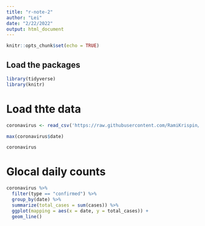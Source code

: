 ```yaml
---
title: "r-note-2"
author: "Lei"
date: "2/22/2022"
output: html_document
---
```


```r
knitr::opts_chunk$set(echo = TRUE)
```

## Load the packages
```r
library(tidyverse)
library(knitr)
```

# Load thte data
```r
coronavirus <- read_csv('https://raw.githubusercontent.com/RamiKrispin/coronavirus/master/csv/coronavirus.csv')

max(coronavirus$date)

coronavirus
```

# Glocal daily counts
```r
coronavirus %>% 
  filter(type == "confirmed") %>% 
  group_by(date) %>% 
  summarize(total_cases = sum(cases)) %>% 
  ggplot(mapping = aes(x = date, y = total_cases)) +
  geom_line()
```

